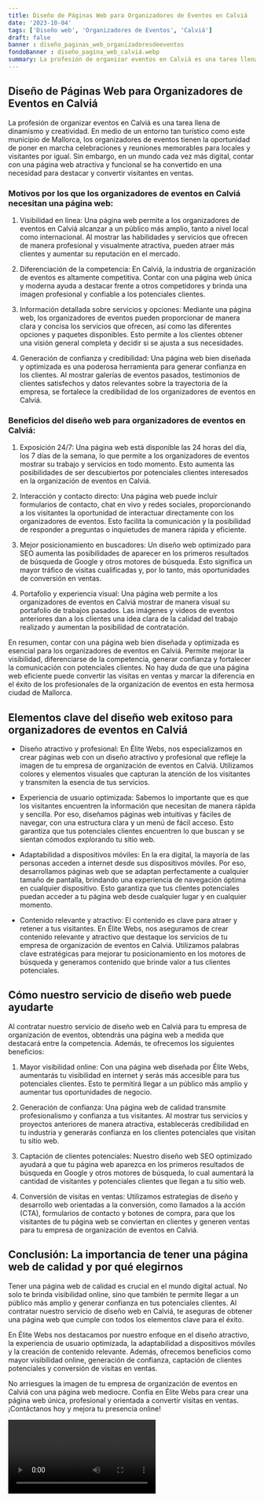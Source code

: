 ```yaml
---
title: Diseño de Páginas Web para Organizadores de Eventos en Calviá
date: '2023-10-04'
tags: ['Diseño web', 'Organizadores de Eventos', 'Calviá']
draft: false
banner : diseño_paginas_web_organizadoresdeeventos
fondoBanner : diseño_pagina_web_calviá.webp
summary: La profesión de organizar eventos en Calviá es una tarea llena de dinamismo y creatividad. En medio de un entorno tan turístico como este municipio de Mallorca, los organizadores de eventos tienen la oportunidad de poner en marcha celebraciones y reuniones memorables para locales y visitantes por igual. Sin embargo, en un mundo cada vez más digital, contar con una página web atractiva y funcional se ha convertido en una necesidad para destacar y convertir visitantes en ventas.
---
```


## Diseño de Páginas Web para Organizadores de Eventos en Calviá

La profesión de organizar eventos en Calviá es una tarea llena de dinamismo y creatividad. En medio de un entorno tan turístico como este municipio de Mallorca, los organizadores de eventos tienen la oportunidad de poner en marcha celebraciones y reuniones memorables para locales y visitantes por igual. Sin embargo, en un mundo cada vez más digital, contar con una página web atractiva y funcional se ha convertido en una necesidad para destacar y convertir visitantes en ventas.

### Motivos por los que los organizadores de eventos en Calviá necesitan una página web:

1. Visibilidad en línea: Una página web permite a los organizadores de eventos en Calviá alcanzar a un público más amplio, tanto a nivel local como internacional. Al mostrar las habilidades y servicios que ofrecen de manera profesional y visualmente atractiva, pueden atraer más clientes y aumentar su reputación en el mercado.

2. Diferenciación de la competencia: En Calviá, la industria de organización de eventos es altamente competitiva. Contar con una página web única y moderna ayuda a destacar frente a otros competidores y brinda una imagen profesional y confiable a los potenciales clientes.

3. Información detallada sobre servicios y opciones: Mediante una página web, los organizadores de eventos pueden proporcionar de manera clara y concisa los servicios que ofrecen, así como las diferentes opciones y paquetes disponibles. Esto permite a los clientes obtener una visión general completa y decidir si se ajusta a sus necesidades.

4. Generación de confianza y credibilidad: Una página web bien diseñada y optimizada es una poderosa herramienta para generar confianza en los clientes. Al mostrar galerías de eventos pasados, testimonios de clientes satisfechos y datos relevantes sobre la trayectoria de la empresa, se fortalece la credibilidad de los organizadores de eventos en Calviá.

### Beneficios del diseño web para organizadores de eventos en Calviá:

1. Exposición 24/7: Una página web está disponible las 24 horas del día, los 7 días de la semana, lo que permite a los organizadores de eventos mostrar su trabajo y servicios en todo momento. Esto aumenta las posibilidades de ser descubiertos por potenciales clientes interesados en la organización de eventos en Calviá.

2. Interacción y contacto directo: Una página web puede incluir formularios de contacto, chat en vivo y redes sociales, proporcionando a los visitantes la oportunidad de interactuar directamente con los organizadores de eventos. Esto facilita la comunicación y la posibilidad de responder a preguntas o inquietudes de manera rápida y eficiente.

3. Mejor posicionamiento en buscadores: Un diseño web optimizado para SEO aumenta las posibilidades de aparecer en los primeros resultados de búsqueda de Google y otros motores de búsqueda. Esto significa un mayor tráfico de visitas cualificadas y, por lo tanto, más oportunidades de conversión en ventas.

4. Portafolio y experiencia visual: Una página web permite a los organizadores de eventos en Calviá mostrar de manera visual su portafolio de trabajos pasados. Las imágenes y videos de eventos anteriores dan a los clientes una idea clara de la calidad del trabajo realizado y aumentan la posibilidad de contratación.

En resumen, contar con una página web bien diseñada y optimizada es esencial para los organizadores de eventos en Calviá. Permite mejorar la visibilidad, diferenciarse de la competencia, generar confianza y fortalecer la comunicación con potenciales clientes. No hay duda de que una página web eficiente puede convertir las visitas en ventas y marcar la diferencia en el éxito de los profesionales de la organización de eventos en esta hermosa ciudad de Mallorca.

<GifSeo />

<Cta />

## Elementos clave del diseño web exitoso para organizadores de eventos en Calviá

- Diseño atractivo y profesional: En Élite Webs, nos especializamos en crear páginas web con un diseño atractivo y profesional que refleje la imagen de tu empresa de organización de eventos en Calviá. Utilizamos colores y elementos visuales que capturan la atención de los visitantes y transmiten la esencia de tus servicios.

- Experiencia de usuario optimizada: Sabemos lo importante que es que los visitantes encuentren la información que necesitan de manera rápida y sencilla. Por eso, diseñamos páginas web intuitivas y fáciles de navegar, con una estructura clara y un menú de fácil acceso. Esto garantiza que tus potenciales clientes encuentren lo que buscan y se sientan cómodos explorando tu sitio web.

- Adaptabilidad a dispositivos móviles: En la era digital, la mayoría de las personas acceden a internet desde sus dispositivos móviles. Por eso, desarrollamos páginas web que se adaptan perfectamente a cualquier tamaño de pantalla, brindando una experiencia de navegación óptima en cualquier dispositivo. Esto garantiza que tus clientes potenciales puedan acceder a tu página web desde cualquier lugar y en cualquier momento.

- Contenido relevante y atractivo: El contenido es clave para atraer y retener a tus visitantes. En Élite Webs, nos aseguramos de crear contenido relevante y atractivo que destaque los servicios de tu empresa de organización de eventos en Calviá. Utilizamos palabras clave estratégicas para mejorar tu posicionamiento en los motores de búsqueda y generamos contenido que brinde valor a tus clientes potenciales.

## Cómo nuestro servicio de diseño web puede ayudarte

Al contratar nuestro servicio de diseño web en Calviá para tu empresa de organización de eventos, obtendrás una página web a medida que destacará entre la competencia. Además, te ofrecemos los siguientes beneficios:

1. Mayor visibilidad online: Con una página web diseñada por Élite Webs, aumentarás tu visibilidad en internet y serás más accesible para tus potenciales clientes. Esto te permitirá llegar a un público más amplio y aumentar tus oportunidades de negocio.

2. Generación de confianza: Una página web de calidad transmite profesionalismo y confianza a tus visitantes. Al mostrar tus servicios y proyectos anteriores de manera atractiva, establecerás credibilidad en tu industria y generarás confianza en los clientes potenciales que visitan tu sitio web.

3. Captación de clientes potenciales: Nuestro diseño web SEO optimizado ayudará a que tu página web aparezca en los primeros resultados de búsqueda en Google y otros motores de búsqueda, lo cual aumentará la cantidad de visitantes y potenciales clientes que llegan a tu sitio web. 

4. Conversión de visitas en ventas: Utilizamos estrategias de diseño y desarrollo web orientadas a la conversión, como llamados a la acción (CTA), formularios de contacto y botones de compra, para que los visitantes de tu página web se conviertan en clientes y generen ventas para tu empresa de organización de eventos en Calviá.

## Conclusión: La importancia de tener una página web de calidad y por qué elegirnos

Tener una página web de calidad es crucial en el mundo digital actual. No solo te brinda visibilidad online, sino que también te permite llegar a un público más amplio y generar confianza en tus potenciales clientes. Al contratar nuestro servicio de diseño web en Calviá, te aseguras de obtener una página web que cumple con todos los elementos clave para el éxito.

En Élite Webs nos destacamos por nuestro enfoque en el diseño atractivo, la experiencia de usuario optimizada, la adaptabilidad a dispositivos móviles y la creación de contenido relevante. Además, ofrecemos beneficios como mayor visibilidad online, generación de confianza, captación de clientes potenciales y conversión de visitas en ventas.

No arriesgues la imagen de tu empresa de organización de eventos en Calviá con una página web mediocre. Confía en Élite Webs para crear una página web única, profesional y orientada a convertir visitas en ventas. ¡Contáctanos hoy y mejora tu presencia online!

<Video />

<CtaBot job='Organizadores de Eventos' city='Calviá'/>

<Gmaps query='Calviá+españa+maps' />